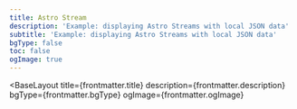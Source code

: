 ```yaml
---
title: Astro Stream
description: 'Example: displaying Astro Streams with local JSON data'
subtitle: 'Example: displaying Astro Streams with local JSON data'
bgType: false
toc: false
ogImage: true
---
```



<BaseLayout
  title={frontmatter.title}
  description={frontmatter.description}
  bgType={frontmatter.bgType}
  ogImage={frontmatter.ogImage}
>
  <TabbedLayout subtitle={frontmatter.subtitle}>
    <ListView pageToc={frontmatter.toc} collectionType="streams" />
  </TabbedLayout>
</BaseLayout>
